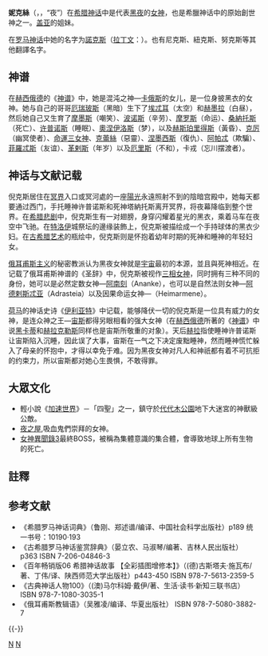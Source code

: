 {{noteTA
|G1=希臘神話
}}
{{Infobox deity
| type = Greek
| image = William-Adolphe Bouguereau (1825-1905) - La Nuit (1883).jpg
| god_of = 黑夜女神
| abode = [[塔耳塔洛斯|塔耳塔洛斯]]
| parents = [[卡俄斯|卡俄斯]]
| consort = [[厄瑞玻斯|厄瑞玻斯]]
| children = [[埃忒耳|埃忒耳]]<br />[[赫墨拉|赫墨拉]]<br />[[摩罗斯|摩罗斯]]<br />[[桑納托斯|桑納托斯]]<br />[[許普諾斯|許普諾斯]]<br />{{link-en|夢神族|Oneiroi}}<br />[[摩墨斯|誹謗之神]]<br />{{link-en|悲哀之神|Ponos}}<br />[[赫斯珀里得斯|赫斯珀里得斯]]四姐妹<ref>一說七姐妹。</ref><br />[[摩伊赖|摩伊赖]]三姐妹<ref>又稱「凱來斯」三姐妹。</ref><br />[[克蕾絲|克蕾絲]]姊妹<br />[[涅墨西斯|涅墨西斯]]<br />[[阿帕忒|阿帕忒]]<br />[[菲罗忒斯|菲罗忒斯]]<br />[[革剌斯|革剌斯]]<br />[[厄里斯_(希臘神話)|厄里斯]]
|script=Νύξ|script_name=希臘語|siblings=[[厄瑞玻斯|厄瑞玻斯]]、[[塔耳塔洛斯|塔耳塔洛斯]]、[[盖亚|盖亚]]|affiliation=[[希腊原始神|原始神]]
| Roman_equivalent = Nox
| Norse_equivalent = [[諾特_(北歐神話)|諾特]]
}}

'''妮克絲'''（{{lang-el|Νύξ}}，{{lang-la|Nyx}}，“夜”）在[[希腊神话|希腊神话]]中是代表[[黑夜|黑夜]]的[[女神|女神]]，也是希臘神话中的原始創世神之一。[[盖亚|盖亚]]的姐妹。

在[[罗马神话|罗马神话]]中她的名字为[[諾克斯|諾克斯]]（[[拉丁文|拉丁文]]：{{lang|la|Nox}}）。也有尼克斯、紐克斯、努克斯等其他翻譯名字。

== 神谱 ==
在[[赫西俄德|赫西俄德]]的《[[神谱|神谱]]》中，她是混沌之神—[[卡俄斯|卡俄斯]]的女儿，是一位身披黑衣的女神。她与自己的哥哥[[厄瑞玻斯|厄瑞玻斯]]（黑暗）生下了[[埃忒耳|埃忒耳]]（太空）和[[赫墨拉|赫墨拉]]（白昼），然后她自己又生育了[[摩墨斯|摩墨斯]]（嘲笑）、[[波诺斯|波诺斯]]（辛劳）、[[摩罗斯|摩罗斯]]（命运）、[[桑納托斯|桑納托斯]]（死亡）、[[许普诺斯|许普诺斯]]（睡眠）、[[奧涅伊洛斯|奧涅伊洛斯]]（梦），以及[[赫斯珀里得斯|赫斯珀里得斯]]（黃昏）、[[克厉|克厉]]（幽冥使者）、[[摩伊賴|命運三女神]]、[[克蕾絲|克蕾絲]]（惡靈）、[[涅墨西斯|涅墨西斯]]（復仇）、[[阿帕忒|阿帕忒]]（欺騙）、[[菲羅忒斯|菲羅忒斯]]（友谊）、[[革剌斯|革剌斯]]（年岁）以及[[厄里斯|厄里斯]]（不和），卡戎（忘川摆渡者）。

== 神话与文献记载 ==
倪克斯居住在[[冥界|冥界]]入口或冥河處的一座[[陽光|陽光]]永遠照射不到的陰暗宫殿中，她每天都要通过西门，手托睡神许普诺斯和死神塔納托斯离开冥界，将夜幕降临到整个世界。在[[希腊悲剧|希腊悲剧]]中，倪克斯生有一对翅膀，身穿闪耀着星光的黑衣，乘着马车在夜空中飞驰。在[[特洛伊|特洛伊]]城祭坛的邊缘装飾上，倪克斯被描绘成一个手持球体的黑衣少妇。在[[古希腊艺术|古希腊艺术]]的瓶绘中，倪克斯则是怀抱着幼年时期的死神和睡神的年轻妇女。

[[俄耳甫斯教|俄耳甫斯主义]]的秘密教派认为黑夜女神就是[[宇宙|宇宙]]最初的本源，並且與死神相近。在记载了俄耳甫斯神谱的《圣辞》中，倪克斯被视作[[三相女神|三相女神]]，同时拥有三种不同的身份，她可以是必然定数女神—[[阿南刻|阿南刻]]（Ananke），也可以是自然法则女神—[[阿德剌斯忒亚|阿德剌斯忒亚]]（Adrasteia）以及因果命运女神—{{link-en|赫玛墨涅|Heimarmene}}（Heimarmene）。

[[荷马|荷马]]的神话史诗《[[伊利亚特|伊利亚特]]》中记载，能够降伏一切的倪克斯是一位具有威力的女神，是连众神之王—[[宙斯|宙斯]]都得另眼相看的强大女神（在[[赫西俄德|赫西俄德]]所著的《[[神谱|神谱]]》中说[[黑卡蒂|黑卡蒂]]和[[赫拉克勒斯|赫拉克勒斯]]同样也是宙斯所敬重的对象）。天后[[赫拉|赫拉]]指使睡神许普诺斯让宙斯陷入沉睡，因此误了大事，宙斯在一气之下决定废黜睡神，然而睡神慌忙躲入了母亲的怀抱中，才得以幸免于难。因为黑夜女神对凡人和神祇都有着不可抗拒的约束力，所以宙斯都对她心生畏惧，不敢得罪。

== 大眾文化 ==
*輕小說《[[加速世界|加速世界]]》－「四聖」之一，鎮守於[[代代木公園|代代木公園]]地下大迷宮的神獸級公敵。
*[[夜之屋|夜之屋]],吸血鬼們崇拜的女神。
*[[女神異聞錄3|女神異聞錄3]]最終BOSS，被稱為集體意識的集合體，會導致地球上所有生物的死亡。

== 註釋 ==
{{reflist}}

== 参考文献 ==
*《希腊罗马神话词典》（鲁刚、郑述谱/编译、中国社会科学出版社）p189 统一书号：10190·193
*《古希腊罗马神话鉴赏辞典》（晏立农、马淑琴/编著、吉林人民出版社）p363 ISBN 7-206-04846-3
*《百年畅销版06 希腊神话故事 【全彩插图增修本】》（(德)古斯塔夫·施瓦布/著、丁伟/译、陕西师范大学出版社）p443-450 ISBN 978-7-5613-2359-5
*《古典神话人物100》（(澳)马尔科姆·戴伊/著、生活·读书·新知三联书店） ISBN 978-7-1080-3035-1
*《俄耳甫斯教辑语》（吴雅凌/编译、华夏出版社） ISBN 978-7-5080-3882-7

{{-}}
{{希腊原始神}}

[[Category:希臘女神|N]]
[[Category:夜神|N]]